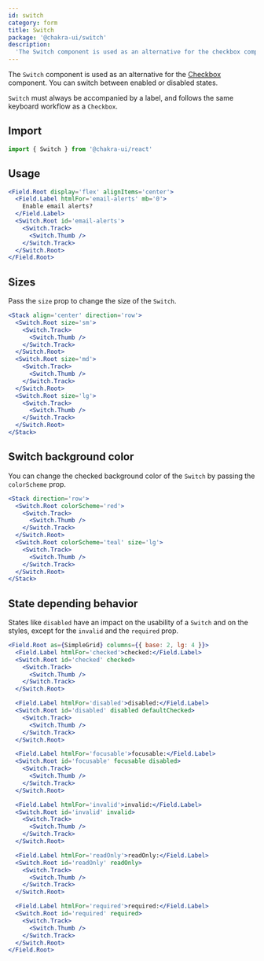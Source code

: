 ```yaml
---
id: switch
category: form
title: Switch
package: '@chakra-ui/switch'
description:
  'The Switch component is used as an alternative for the checkbox component.'
---
```


The `Switch` component is used as an alternative for the
[Checkbox](/docs/components/form/checkbox) component. You can switch between
enabled or disabled states.

<carbon-ad></carbon-ad>

`Switch` must always be accompanied by a label, and follows the same keyboard
workflow as a `Checkbox`.

## Import

```js
import { Switch } from '@chakra-ui/react'
```

## Usage

```jsx
<Field.Root display='flex' alignItems='center'>
  <Field.Label htmlFor='email-alerts' mb='0'>
    Enable email alerts?
  </Field.Label>
  <Switch.Root id='email-alerts'>
    <Switch.Track>
      <Switch.Thumb />
    </Switch.Track>
  </Switch.Root>
</Field.Root>
```

## Sizes

Pass the `size` prop to change the size of the `Switch`.

```jsx
<Stack align='center' direction='row'>
  <Switch.Root size='sm'>
    <Switch.Track>
      <Switch.Thumb />
    </Switch.Track>
  </Switch.Root>
  <Switch.Root size='md'>
    <Switch.Track>
      <Switch.Thumb />
    </Switch.Track>
  </Switch.Root>
  <Switch.Root size='lg'>
    <Switch.Track>
      <Switch.Thumb />
    </Switch.Track>
  </Switch.Root>
</Stack>
```

## Switch background color

You can change the checked background color of the `Switch` by passing the
`colorScheme` prop.

```jsx
<Stack direction='row'>
  <Switch.Root colorScheme='red'>
    <Switch.Track>
      <Switch.Thumb />
    </Switch.Track>
  </Switch.Root>
  <Switch.Root colorScheme='teal' size='lg'>
    <Switch.Track>
      <Switch.Thumb />
    </Switch.Track>
  </Switch.Root>
</Stack>
```

## State depending behavior

States like `disabled` have an impact on the usability of a `Switch` and on the
styles, except for the `invalid` and the `required` prop.

```jsx
<Field.Root as={SimpleGrid} columns={{ base: 2, lg: 4 }}>
  <Field.Label htmlFor='checked'>checked:</Field.Label>
  <Switch.Root id='checked' checked>
    <Switch.Track>
      <Switch.Thumb />
    </Switch.Track>
  </Switch.Root>

  <Field.Label htmlFor='disabled'>disabled:</Field.Label>
  <Switch.Root id='disabled' disabled defaultChecked>
    <Switch.Track>
      <Switch.Thumb />
    </Switch.Track>
  </Switch.Root>

  <Field.Label htmlFor='focusable'>focusable:</Field.Label>
  <Switch.Root id='focusable' focusable disabled>
    <Switch.Track>
      <Switch.Thumb />
    </Switch.Track>
  </Switch.Root>

  <Field.Label htmlFor='invalid'>invalid:</Field.Label>
  <Switch.Root id='invalid' invalid>
    <Switch.Track>
      <Switch.Thumb />
    </Switch.Track>
  </Switch.Root>

  <Field.Label htmlFor='readOnly'>readOnly:</Field.Label>
  <Switch.Root id='readOnly' readOnly>
    <Switch.Track>
      <Switch.Thumb />
    </Switch.Track>
  </Switch.Root>

  <Field.Label htmlFor='required'>required:</Field.Label>
  <Switch.Root id='required' required>
    <Switch.Track>
      <Switch.Thumb />
    </Switch.Track>
  </Switch.Root>
</Field.Root>
```
